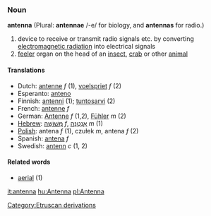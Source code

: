 ===Noun===
'''antenna''' (Plural: '''antennae''' /-e/ for biology, and '''antennas''' for radio.)

# device to receive or transmit radio signals etc. by converting [[electromagnetic radiation]] into electrical signals
# [[feeler]] organ on the head of an [[insect]], [[crab]] or other [[animal]]

====Translations====
*Dutch: [[antenne]] ''f'' (1), [[voelspriet]] ''f'' (2)
*Esperanto: [[anteno]]
*Finnish: [[antenni]] (1); [[tuntosarvi]] (2)
*French: [[antenne]] ''f''
*German: [[Antenne]] ''f'' (1,2), [[Fühler]] ''m'' (2) 
*[[Hebrew]]: [[מְשׁוֹשָׁה]] ''f'', [[אַנְטֶנָּה]] ''m'' (1)
*[[Polish]]: antena ''f'' (1), czułek ''m'', antena ''f'' (2)
*Spanish: [[antena]] ''f''
*Swedish: [[antenn]] ''c'' (1, 2)

====Related words====
*[[aerial]] (1)

[[it:antenna]]
[[hu:Antenna]]
[[pl:Antenna]]
[[Category:Etruscan derivations]]